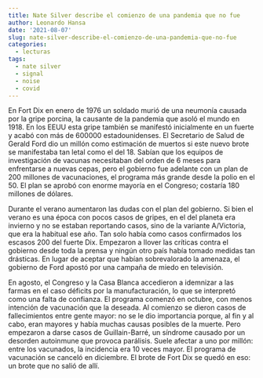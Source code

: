 ```yaml
---
title: Nate Silver describe el comienzo de una pandemia que no fue
author: Leonardo Hansa
date: '2021-08-07'
slug: nate-silver-describe-el-comienzo-de-una-pandemia-que-no-fue
categories:
  - lecturas
tags:
  - nate silver
  - signal
  - noise
  - covid
---
```


En Fort Dix en enero de 1976 un soldado murió de una neumonía causada por la gripe porcina, la causante de la pandemia que asoló el mundo en 1918. En los EEUU esta gripe también se manifestó inicialmente en un fuerte y acabó con más de 600000 estadounidenses. El Secretario de Salud de Gerald Ford dio un millón como estimación de muertos si este nuevo brote se manifestaba tan letal como el del 18. Sabían que los equipos de investigación de vacunas necesitaban del orden de 6 meses para enfrentarse a nuevas cepas, pero el gobierno fue adelante con un plan de 200 millones de vacunaciones, el programa más grande desde la polio en el 50. El plan se aprobó con enorme mayoría en el Congreso; costaría 180 millones de dólares.

Durante el verano aumentaron las dudas con el plan del gobierno. Si bien el verano es una época con pocos casos de gripes, en el del planeta era invierno y no se estaban reportando casos, sino de la variante A/Victoria, que era la habitual ese año. Tan solo había como casos confirmados los escasos 200 del fuerte Dix. Empezaron a llover las críticas contra el gobierno desde toda la prensa y ningún otro país había tomado medidas tan drásticas. En lugar de aceptar que habían sobrevalorado la amenaza, el gobierno de Ford apostó por una campaña de miedo en televisión.

En agosto, el Congreso y la Casa Blanca accedieron a idemnizar a las farmas en el caso déficits por la manufacturación, lo que se interpretó como una falta de confianza. El programa comenzó en octubre, con menos intención de vacunación que la deseada. Al comienzo se dieron casos de fallecimientos entre gente mayor: no se le dio importancia porque, al fin y al cabo, eran mayores y había muchas causas posibles de la muerte. Pero empezaron a darse casos de Guillain-Barré, un síndrome causado por un desorden autoinmune que provoca parálisis. Suele afectar a uno por millón: entre los vacunados, la incidencia era 10 veces mayor. El programa de vacunación se canceló en diciembre. El brote de Fort Dix se quedó en eso: un brote que no salió de allí.